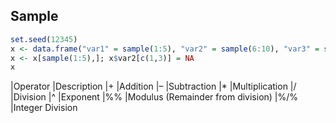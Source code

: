 ## Sample

```R
set.seed(12345)
x <- data.frame("var1" = sample(1:5), "var2" = sample(6:10), "var3" = sample(11:15))
x <- x[sample(1:5),]; x$var2[c(1,3)] = NA
x
```

|Operator	|Description
|+	|Addition
|–	|Subtraction
|*	|Multiplication
|/	|Division
|^	|Exponent
|%%	|Modulus (Remainder from division)
|%/%	|Integer Division
